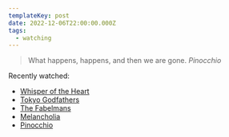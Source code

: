 ```yaml
---
templateKey: post
date: 2022-12-06T22:00:00.000Z
tags:
  - watching
---
```

> What happens, happens, and then we are gone.
> <cite><i>Pinocchio</i></cite>

Recently watched:

* [Whisper of the Heart](https://letterboxd.com/film/whisper-of-the-heart/)
* [Tokyo Godfathers](https://letterboxd.com/film/tokyo-godfathers/)
* [The Fabelmans](https://letterboxd.com/film/the-fabelmans/)
* [Melancholia](https://letterboxd.com/film/melancholia/)
* [Pinocchio](https://letterboxd.com/film/guillermo-del-toros-pinocchio/)